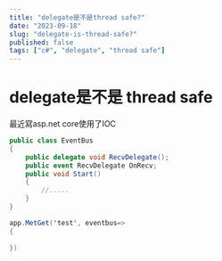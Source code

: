 ```yaml
---
title: "delegate是不是thread safe?"
date: "2023-09-18"
slug: "delegate-is-thread-safe?"
published: false
tags: ["c#", "delegate", "thread safe"]
---
```

# delegate是不是 thread safe
最近寫asp.net core使用了IOC
```csharp
public class EventBus
{
    public delegate void RecvDelegate();
    public event RecvDelegate OnRecv;
    public void Start()
    {
        //.....
    }
}

app.MetGet('test', eventbus=>
{
    
})
```